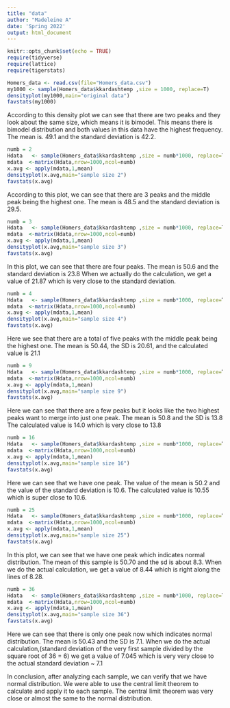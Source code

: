 ```yaml
---
title: "data"
author: "Madeleine A"
date: 'Spring 2022'
output: html_document
---
```



```r
knitr::opts_chunk$set(echo = TRUE)
require(tidyverse)
require(lattice)
require(tigerstats)
```


```r
Homers_data <- read.csv(file="Homers_data.csv")
my1000 <- sample(Homers_data$kkardashtemp ,size = 1000, replace=T)
densityplot(my1000,main="original data")
favstats(my1000)
```

According to this density plot we can see that there are two peaks and they look about the same size, which means it is bimodel. This means there is bimodel distribution and both values in this data have the highest frequency. The mean is. 49.1 and the standard deviation is 42.2.



```r
numb = 2
Hdata   <- sample(Homers_data$kkardashtemp ,size = numb*1000, replace=T)
mdata  <-matrix(Hdata,nrow=1000,ncol=numb)
x.avg <- apply(mdata,1,mean)
densityplot(x.avg,main="sample size 2")
favstats(x.avg)
```
According to this plot, we can see that there are 3 peaks and the middle peak being the highest one. The mean is 48.5 and the standard deviation is 29.5. 


```r
numb = 3
Hdata   <- sample(Homers_data$kkardashtemp ,size = numb*1000, replace=T)
mdata  <-matrix(Hdata,nrow=1000,ncol=numb)
x.avg <- apply(mdata,1,mean)
densityplot(x.avg,main="sample size 3")
favstats(x.avg)
```
In this plot, we can see that there are four peaks. The mean is 50.6 and the standard deviation is 23.8 When we actually do the calculation, we get a value of 21.87 which is very close to the standard deviation.



```r
numb = 4
Hdata   <- sample(Homers_data$kkardashtemp ,size = numb*1000, replace=T)
mdata  <-matrix(Hdata,nrow=1000,ncol=numb)
x.avg <- apply(mdata,1,mean)
densityplot(x.avg,main="sample size 4")
favstats(x.avg)
```
Here we see that there are a total of five peaks with the middle peak being the highest one. The mean is 50.44, the SD is 20.61, and the calculated value is 21.1 



```r
numb = 9
Hdata   <- sample(Homers_data$kkardashtemp ,size = numb*1000, replace=T)
mdata  <-matrix(Hdata,nrow=1000,ncol=numb)
x.avg <- apply(mdata,1,mean)
densityplot(x.avg,main="sample size 9")
favstats(x.avg)
```

Here we can see that there are a few peaks but it looks like the two highest peaks want to merge into just one peak. The mean is 50.8 and the SD is 13.8
The calculated value is 14.0 which is very close to 13.8




```r
numb = 16
Hdata   <- sample(Homers_data$kkardashtemp ,size = numb*1000, replace=T)
mdata  <-matrix(Hdata,nrow=1000,ncol=numb)
x.avg <- apply(mdata,1,mean)
densityplot(x.avg,main="sample size 16")
favstats(x.avg)
```

Here we can see that we have one peak. The value of the mean is 50.2 and the value of the standard deviation is 10.6. The calculated value is 10.55 which is super close to 10.6.




```r
numb = 25
Hdata   <- sample(Homers_data$kkardashtemp ,size = numb*1000, replace=T)
mdata  <-matrix(Hdata,nrow=1000,ncol=numb)
x.avg <- apply(mdata,1,mean)
densityplot(x.avg,main="sample size 25")
favstats(x.avg)
```

In this plot, we can see that we have one peak which indicates normal distribution. The mean of this sample is 50.70 and the sd is about 8.3. When we do the actual calculation, we get a value of 8.44 which is right along the lines of 8.28.



```r
numb = 36
Hdata   <- sample(Homers_data$kkardashtemp ,size = numb*1000, replace=T)
mdata  <-matrix(Hdata,nrow=1000,ncol=numb)
x.avg <- apply(mdata,1,mean)
densityplot(x.avg,main="sample size 36")
favstats(x.avg)
```
Here we can see that there is only one peak now which indicates normal distribution. The mean is 50.43 and the SD is 7.1. When we do the actual calculation,(standard deviation of the very first sample divided by the square root of 36 = 6) we get a value of 7.045 which is very very close to the actual standard deviation ~ 7.1





In conclusion, after analyzing each sample, we can verify that we have normal distribution. We were able to use the central limit theorem to calculate and apply it to each sample. The central limit theorem was very close or almost the same to the normal distribution.